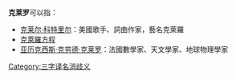 '''克莱罗'''可以指：

*[[克莱尔·科特里尔|克莱尔·科特里尔]]：美國歌手、詞曲作家，藝名克萊羅
*[[克萊羅方程|克萊羅方程]]
*[[亚历克西斯·克劳德·克莱罗|亚历克西斯·克劳德·克莱罗]]：法國數學家、天文學家、地球物理學家

{{disamb}}

[[Category:三字译名消歧义|Category:三字译名消歧义]]
